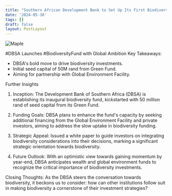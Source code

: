 ```yaml
---
title: "Southern African Development Bank to Set Up Its First Biodiversity Fund . "
date: '2024-05-30'
tags: []
draft: false
layout: PostLayout
---
```


<div className="flex justify-center">
  <div className="my-1 w-full px-2 xl:my-1 xl:w-1/2 xl:px-2">
    <img src="https://willpolesa.pythonanywhere.com/static/podcast_thumbnails/thumbnail_rec6WgbE8SgPjCl5P.jpg" alt="Maple" className="mx-auto h-58 w-auto" />
  </div>
</div>

#DBSA Launches #BiodiversityFund with Global Ambition
Key Takeaways:
- DBSA's bold move to drive biodiversity investments.
- Initial seed capital of 50M rand from Green Fund.
- Aiming for partnership with Global Environment Facility.

Further Insights
1. Inception:
The Development Bank of Southern Africa (DBSA) is establishing its inaugural biodiversity fund, kickstarted with 50 million rand of seed capital from its Green Fund.

2. Funding Goals:
DBSA plans to enhance the fund's capacity by seeking additional financing from the Global Environment Facility and private investors, aiming to address the slow uptake in biodiversity funding.

3. Strategic Appeal:
Issued a white paper to guide investors on integrating biodiversity considerations into their decisions, marking a significant strategic orientation towards biodiversity.

4. Future Outlook:
With an optimistic view towards gaining momentum by year-end, DBSA anticipates wealth and global environment funds to recognize the critical importance of biodiversity investments.

Closing Thoughts:
As the DBSA steers the conversation towards biodiversity, it beckons us to consider: how can other institutions follow suit in making biodiversity a cornerstone of their investment strategies?
